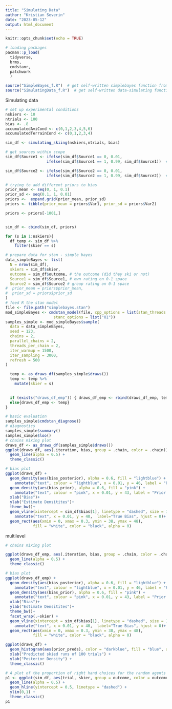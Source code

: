 ```yaml
---
title: "Simulating Data"
author: "Kristian Severin"
date: "2023-05-12"
output: html_document
---
```


```r
knitr::opts_chunk$set(echo = TRUE)
```

```r
# loading packages
pacman::p_load(  
  tidyverse,
  brms,
  cmdstanr,
  patchwork
  )

source("SimpleBayes_f.R")  # get self-written simplebayes function from source
source("SimulatingData_f.R")  # get self-written data-simulating function from source
```

Simulating data

```r
# set up experimental conditions
nskiers <- 10
ntrials <- 100
bias <- .8
accumulatedAviCond <- c(0,1,2,3,4,5,6)
accumulatedTerrainCond <- c(0,1,2,3,4)

sim_df <- simulating_skiing(nskiers,ntrials, bias)

```

```r
# get sources within scope
sim_df$Source1 <- ifelse(sim_df$Source1 == 0, 0.01, 
                  ifelse(sim_df$Source1 == 1, 0.99, sim_df$Source1))  # i.e., hardcode 0 to be 0.01 and 1 to be 0.99

sim_df$Source2 <- ifelse(sim_df$Source2 == 0, 0.01, 
                  ifelse(sim_df$Source2 == 1, 0.99, sim_df$Source2))  # i.e., hardcode 0 to be 0.01 and 1 to be 0.99
```

```r
# trying to add different priors to bias
prior_mean <- seq(0, 1, 0.1)
prior_sd <- seq(0.1, 1, 0.01)
priors <-  expand.grid(prior_mean, prior_sd)
priors <- tibble(prior_mean = priors$Var1, prior_sd = priors$Var2)

priors <- priors[-1001,]


sim_df <- cbind(sim_df, priors)
```


```r
for (s in 1:nskiers){
  df_temp <- sim_df %>% 
    filter(skier == s)

# prepare data for stan - simple bayes
data_simpleBayes <- list(
  N = nrow(sim_df),
  skiers = sim_df$skier,
  outcome = sim_df$outcome, # the outcome (did they ski or not)
  Source1 = sim_df$Source1, # own rating on 0-1 space
  Source2 = sim_df$Source2 # group rating on 0-1 space
#  prior_mean = priors$prior_mean,
#  prior_sd = priors$prior_sd
)
# feed R the stan model
file <- file.path("simplebayes.stan")
mod_simpleBayes <- cmdstan_model(file, cpp_options = list(stan_threads = TRUE),
                     stanc_options = list("O1"))
samples_simple <- mod_simpleBayes$sample(
  data = data_simpleBayes,
  seed = 123,
  chains = 2,
  parallel_chains = 2,
  threads_per_chain = 2,
  iter_warmup = 1500,
  iter_sampling = 3000,
  refresh = 500
)

  temp <- as_draws_df(samples_simple$draws())
  temp <- temp %>% 
    mutate(skier = s)
  

  if (exists("draws_df_emp")) { draws_df_emp <- rbind(draws_df_emp, temp)} 
  else{draws_df_emp <- temp} 
}
```

```r
# basic evaluation
samples_simple$cmdstan_diagnose()
# diagnostics
samples_simple$summary()
samples_simple$loo()
# chains mixing plot
draws_df <- as_draws_df(samples_simple$draws())
ggplot(draws_df, aes(.iteration, bias, group = .chain, color = .chain)) +
  geom_line(alpha = 0.5) +
  theme_classic()

# bias plot
ggplot(draws_df) +
  geom_density(aes(bias_posterior), alpha = 0.6, fill = "lightblue") +
    annotate("text", colour = "lightblue", x = 0.01, y = 46, label = "Posterior Distribution Bias" , hjust = 0)+
  geom_density(aes(bias_prior), alpha = 0.6, fill = "pink") +
    annotate("text", colour = "pink", x = 0.01, y = 43, label = "Prior Distribution Bias", hjust =0)+
  xlab("Bias")+
  ylab("Estimate Densitites")+
  theme_bw()+
  geom_vline(xintercept = sim_df$bias[1], linetype = "dashed", size = 1.5) +
    annotate("text", x = 0.01, y = 40,  label="True Bias", hjust = 0)+
  geom_rect(aes(xmin = 0, xmax = 0.3, ymin = 38, ymax = 48), 
            fill = "white", color = "black", alpha = 0)
```

multilevel 
```r
# chains mixing plot

ggplot(draws_df_emp, aes(.iteration, bias, group = .chain, color = .chain)) +
  geom_line(alpha = 0.5) +
  theme_classic()

# bias plot
ggplot(draws_df_emp) +
  geom_density(aes(bias_posterior), alpha = 0.6, fill = "lightblue") +
    annotate("text", colour = "lightblue", x = 0.01, y = 46, label = "Posterior Distribution Bias" , hjust = 0)+
  geom_density(aes(bias_prior), alpha = 0.6, fill = "pink") +
    annotate("text", colour = "pink", x = 0.01, y = 43, label = "Prior Distribution Bias", hjust =0)+
  xlab("Bias")+
  ylab("Estimate Densitites")+
  theme_bw()+
  facet_wrap(.~skier) +
  geom_vline(xintercept = sim_df$bias[1], linetype = "dashed", size = 1.5) +
    annotate("text", x = 0.01, y = 40,  label="True Bias", hjust = 0)+
  geom_rect(aes(xmin = 0, xmax = 0.3, ymin = 38, ymax = 48), 
            fill = "white", color = "black", alpha = 0)

```








```r
ggplot(draws_df) +
  geom_histogram(aes(prior_preds), color = "darkblue", fill = "blue", alpha = 0.3) +
  xlab("Predicted skied runs of 100 trials") +
  ylab("Posterior Density") +
  theme_classic()
```

```r
# A plot of the proportion of right hand choices for the random agents
p1 <- ggplot(sim_df, aes(trial, skier, group = outcome, color = outcome)) + 
  geom_line(alpha = 0.5) + 
  geom_hline(yintercept = 0.5, linetype = "dashed") + 
  ylim(0,1) + 
  theme_classic() 
p1
```


